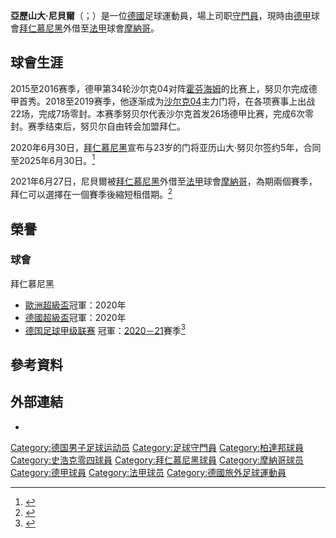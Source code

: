 {{expand|time=2015-10-09T14:33:26+00:00}}
{{noteTA
|G1=足球
|G2=德甲
|1=zh-cn:努贝尔;zh-hk:尼貝爾;zh-tw:努貝爾;
}}
{{Infobox football biography
| name                = 亞歷山大·尼貝爾<br />Alexander Nübel
| image               = Alexander Nübel.jpg <!--建議使用自由版權圖像-->
| caption             = 
| fullname            = 
| nickname            = 
| birth_date          = {{birth date and age|1996|9|30}}
| birth_place         = {{DEU}}[[帕德博恩|帕德博恩]]
| country             = {{DEU}}
| height              = 193厘米
| position            = [[守門員|守門員]]
| currentclub = [[摩納哥體育會足球會|摩納哥]]（由[[拜仁慕尼黑足球俱乐部|拜仁慕尼黑]]外借）  
| clubnumber = 16
| youthyears1         = –2005
| youthclubs1         = TSV Tudorf
| youthyears2         = 2005–2014
| youthclubs2         = [[柏達邦07體育會|帕德博恩]]
| years1 = 2014–2015     | clubs1 = [[柏達邦07體育會|帕德博恩]]  | caps1 = 0 | goals1 = 0
| years2              = 2015–2019
| clubs2              = [[沙尔克04二队|沙尔克04二队]]
| caps2               = 24
| goals2              = 0
| years3 = 2016–2020
| clubs3 = [[沙尔克04足球俱乐部|沙尔克04]]
| caps3 = 46
| goals3 = 0
| years4 = 2020–
| caps4 = 1
| goals4 = 0
| clubs4 = [[拜仁慕尼黑足球俱乐部|拜仁慕尼黑]]
| years5 = 2021–     | clubs5 = → [[摩納哥體育會足球會|摩納哥]]（外借）  | caps5 = 11 | goals5 = 0
| nationalyears1      = 2017–2019
| nationalteam1       = [[德國21歲以下國家足球隊|德國U21]]
| nationalcaps1       = 17
| nationalgoals1      = 0
| medaltemplates      = 
| club-update         = 2021年10月24日
| nationalteam-update = 
}}

'''亞歷山大·尼貝爾'''（{{lang-de|'''Alexander Nübel'''}}；{{bd|1996年|9月30日}}）是一位[[德國|德國]]足球運動員，場上司职[[守門員|守門員]]，現時由[[德甲|德甲]]球會[[拜仁慕尼黑足球俱乐部|拜仁慕尼黑]]外借至[[法甲|法甲]]球會[[摩納哥體育會足球會|摩納哥]]。

==球會生涯==
2015至2016赛季，德甲第34轮沙尔克04对阵[[霍芬海姆|霍芬海姆]]的比赛上，努贝尔完成德甲首秀。2018至2019赛季，他逐渐成为[[沙尔克04|沙尔克04]]主力门将，在各项赛事上出战22场，完成7场零封。本赛季努贝尔代表沙尔克首发26场德甲比赛，完成6次零封。赛季结束后，努贝尔自由转会加盟拜仁。

2020年6月30日，[[拜仁慕尼黑|拜仁慕尼黑]]宣布与23岁的门将亚历山大·努贝尔签约5年，合同至2025年6月30日。<ref>{{cite web|url=https://fcbayern.com/en/news/2020/06/nuebel-passes-bayern-medical|title=Alexander Nübel completes medical at FC Bayern|publisher=FC Bayern Munich|date=2020-06-30|accessdate=2021-01-10|archive-date=2020-06-30|archive-url=https://web.archive.org/web/20200630105719/https://fcbayern.com/en/news/2020/06/nuebel-passes-bayern-medical|dead-url=no}}</ref>

2021年6月27日，尼貝爾被[[拜仁慕尼黑足球俱乐部|拜仁慕尼黑]]外借至[[法甲|法甲]]球會[[摩納哥體育會足球會|摩納哥]]，為期兩個賽季，拜仁可以選擇在一個賽季後縮短租借期。<ref>{{Cite web|date=2021-06-27|title=Nübel loaned out; Ulreich returns|url=https://fcbayern.com/us/news/2021/06/alexander-nuebel-loaned-out-sven-ulreich-returns|website=[[FC_Bayern_Munich|FC Bayern Munich]]|access-date=2021-06-27|archive-date=2021-06-30|archive-url=https://web.archive.org/web/20210630215114/https://fcbayern.com/us/news/2021/06/alexander-nuebel-loaned-out-sven-ulreich-returns|dead-url=no}}</ref>

== 榮譽 ==
=== 球會 ===
;{{flagicon|GER}} 拜仁慕尼黑
* [[歐洲超級盃|歐洲超級盃]]冠軍：2020年
* [[德國超級盃|德國超級盃]]冠軍：2020年
* [[德国足球甲级联赛|德国足球甲级联赛]] 冠軍：[[2020年至2021年德国足球甲级联赛|2020－21]]賽季<ref>{{cite news|url=https://www.dw.com/en/bayern-munich-bundesliga-champions-after-rb-leipzig-lose-to-borussia-dortmund/a-57470633|title=Bayern Munich Bundesliga champions after RB Leipzig lose to Borussia Dortmund|date=2021-05-08|accessdate=2021-05-08|work=DW|language=en|archive-date=2021-05-08|archive-url=https://web.archive.org/web/20210508155023/https://www.dw.com/en/bayern-munich-bundesliga-champions-after-rb-leipzig-lose-to-borussia-dortmund/a-57470633|dead-url=no}}</ref>

== 參考資料 ==
{{Reflist}}

==外部連結==
* {{Soccerway}}

<!--{{拜仁慕尼黑球員名單}}-->
{{摩納哥球員名單}}

{{DEFAULTSORT:Nübel, Alexander}}
[[Category:德国男子足球运动员|Category:德国男子足球运动员]]
[[Category:足球守門員|Category:足球守門員]]
[[Category:柏達邦球員|Category:柏達邦球員]]
[[Category:史浩克零四球員|Category:史浩克零四球員]]
[[Category:拜仁慕尼黑球員|Category:拜仁慕尼黑球員]]
[[Category:摩納哥球员|Category:摩納哥球员]]
[[Category:德甲球員|Category:德甲球員]]
[[Category:法甲球员|Category:法甲球员]]
[[Category:德國旅外足球運動員|Category:德國旅外足球運動員]]